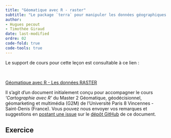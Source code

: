 ```yaml
---
title: "Géomatique avec R - raster"
subtitle: "Le package `terra` pour manipuler les données géographiques RASTER"
author: 
- Hugues pecout
- Timothée Giraud
date: last-modified
ordre: 02
code-fold: true
code-tools: true
---
```


Le support de cours pour cette leçon est consultable à ce lien :

\

::: center
<a href="https://rcarto.github.io/geomatique_avec_r/les-donn%C3%A9es-raster-le-package-terra.html" class="btn btn-info" role="button" aria-disabled="true"><i class="bi bi-eye"></i> Géomatique avec R - Les données RASTER</a>
:::


:::{.callout-note}
Il s'agit d'un document initialement conçu pour accompagner le cours *'Cartographie avec R'* du Master 2 Géomatique, géodécisionnel, géomarketing et multimédia (G2M) de l’Université Paris 8 Vincennes - Saint-Denis (France). 
Vous pouvez nous envoyer vos remarques et suggestions en [postant une issue](https://github.com/rCarto/geomatique_avec_r/issues) sur le [dépôt GitHub](https://github.com/rCarto/geomatique_avec_r) de ce document.
:::





## Exercice


